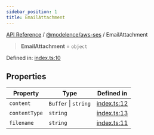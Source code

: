 ```yaml
---
sidebar_position: 1
title: EmailAttachment
---
```


[API Reference](/api-reference/@modelence/aws-ses/type-aliases/../../../index) / [@modelence/aws-ses](/api-reference/@modelence/aws-ses/type-aliases/../index) / EmailAttachment

> **EmailAttachment** = `object`

Defined in: [index.ts:10](https://github.com/modelence/modelence/blob/8aea121c28d43085703bc23e3f214d1fe2d4512f/packages/aws-ses/src/index.ts#L10)

## Properties

| Property | Type | Defined in |
| ------ | ------ | ------ |
| <a id="content"></a> `content` | `Buffer` \| `string` | [index.ts:12](https://github.com/modelence/modelence/blob/8aea121c28d43085703bc23e3f214d1fe2d4512f/packages/aws-ses/src/index.ts#L12) |
| <a id="contenttype"></a> `contentType` | `string` | [index.ts:13](https://github.com/modelence/modelence/blob/8aea121c28d43085703bc23e3f214d1fe2d4512f/packages/aws-ses/src/index.ts#L13) |
| <a id="filename"></a> `filename` | `string` | [index.ts:11](https://github.com/modelence/modelence/blob/8aea121c28d43085703bc23e3f214d1fe2d4512f/packages/aws-ses/src/index.ts#L11) |
